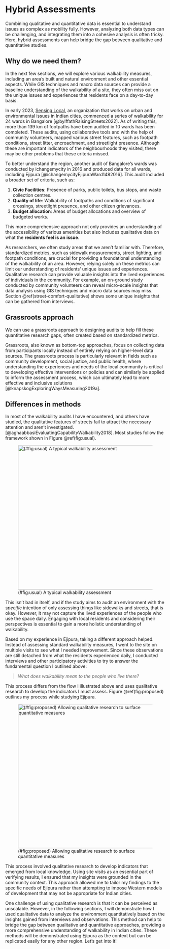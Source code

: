 # Hybrid Assessments

Combining qualitative and quantitative data is essential to understand issues as complex as mobility fully. However, analyzing both data types can be challenging, and integrating them into a cohesive analysis is often tricky. Here, hybrid assessments can help bridge the gap between qualitative and quantitative studies.

## Why do we need them?

In the next few sections, we will explore various walkability measures, including an area's built and natural environment and other essential aspects. While GIS techniques and macro data sources can provide a baseline understanding of the walkability of a site, they often miss out on the unique issues and experiences that residents face on a day-to-day basis.

In early 2023, [Sensing Local](https://www.sensinglocal.in/), an organization that works on urban and environmental issues in Indian cities, commenced a series of walkability for 24 wards in Bangalore [@byiffathRaisingStreets2022]. As of writing this, more than 139 km of footpaths have been audited in 10 wards has been completed. These audits, using collaborative tools and with the help of community volunteers, mapped various street features, such as footpath conditions, street litter, encroachment, and streetlight presence. Although these are important indicators of the neighbourhoods they visited, there may be other problems that these criteria missed.

To better understand the region, another audit of Bangalore's wards was conducted by ichangemycity in 2016 and produced data for all wards, including Ejipura [@ichangemycityEjipuraWard1482016]. This audit included a broader set of criteria, such as:

1.  **Civic Facilities**: Presence of parks, public toilets, bus stops, and waste collection centres.
2.  **Quality of life**: Walkability of footpaths and conditions of significant crossings, streetlight presence, and other citizen grievances.
3.  **Budget allocation**: Areas of budget allocations and overview of budgeted works.

This more comprehensive approach not only provides an understanding of the accessibility of various amenities but also includes qualitative data on what the **residents feel is an issue**.

As researchers, we often study areas that we aren't familiar with. Therefore, standardized metrics, such as sidewalk measurements, street lighting, and footpath conditions, are crucial for providing a foundational understanding of the walkability of an area. However, relying solely on these metrics can limit our understanding of residents' unique issues and experiences. Qualitative research can provide valuable insights into the lived experiences of individuals in the community. For example, an on-ground study conducted by community volunteers can reveal micro-scale insights that data analysis using GIS techniques and macro data sources may miss. Section \@ref(street-comfort-qualitative) shows some unique insights that can be gathered from interviews.

## Grassroots approach

We can use a grassroots approach to designing audits to help fill these quantitative research gaps, often created based on standardized metrics.

Grassroots, also known as bottom-top approaches, focus on collecting data from participants locally instead of entirely relying on higher-level data sources. The grassroots process is particularly relevant in fields such as community development, social justice, and public health, where understanding the experiences and needs of the local community is critical to developing effective interventions or policies and can similarly be applied to inform the assessment process, which can ultimately lead to more effective and inclusive solutions [@knapskogExploringWaysMeasuring2019a].

## Differences in methods

In most of the walkability audits I have encountered, and others have studied, the qualitative features of streets fail to attract the necessary attention and aren't investigated. [@aghaabbasiEvaluatingCapabilityWalkability2018]. Most studies follow the framework shown in Figure \@ref(fig:usual).

![(#fig:usual) A typical walkability assessment](images/general-framework.png){width="12cm"}

This isn't bad in itself, and if the study aims to audit an environment with the *specific* intention of only assessing things like sidewalks and streets, that is okay. However, it may not capture the lived experiences of the people who use the space daily. Engaging with local residents and considering their perspectives is essential to gain a more holistic understanding of walkability.

Based on my experience in Ejipura, taking a different approach helped. Instead of assessing standard walkability measures, I went to the site on multiple visits to see what I needed improvement. Since these observations are still detached from what the residents experienced daily, I conducted interviews and other participatory activities to try to answer the fundamental question I outlined above:

> *What does walkability mean to the people who live there?*

This process differs from the flow I illustrated above and uses qualitative research to develop the indicators I must assess. Figure \@ref(fig:proposed) outlines my process while studying Ejipura.

![(#fig:proposed) Allowing qualitative research to surface quantitative measures](images/proposed.png){width="12cm"}

This process involved qualitative research to develop indicators that emerged from local knowledge. Using site visits as an essential part of verifying results, I ensured that my insights were grounded in the community context. This approach allowed me to tailor my findings to the specific needs of Ejipura rather than attempting to impose Western models of development that may not be appropriate for Indian cities.

One challenge of using qualitative research is that it can be perceived as unscalable. However, in the following sections, I will demonstrate how I used qualitative data to analyze the environment quantitatively based on the insights gained from interviews and observations. This method can help to bridge the gap between qualitative and quantitative approaches, providing a more comprehensive understanding of walkability in Indian cities. These methods will be demonstrated using Ejipura as the context but can be replicated easily for any other region. Let's get into it!
